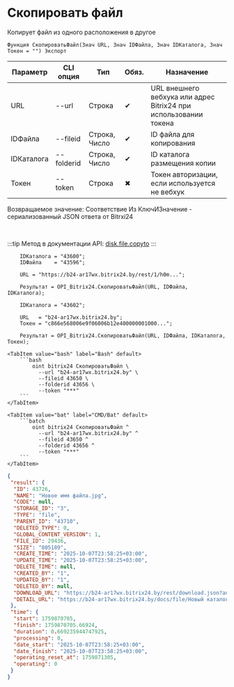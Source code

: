 ﻿---
sidebar_position: 8
description: Скопировать файл и другие функции для работы с Bitrix24 в Открытом пакете интеграций - бесплатной open-source библиотеке интеграций для 1С:Предприятие 8, OneScript и CLI
keywords: [1C, 1С, 1С:Предприятие, 1С:Предприятие 8.3, API, Интеграция, Сервисы, Обмен, OneScript, CLI, Bitrix24]
---


# Скопировать файл
 Копирует файл из одного расположения в другое



`Функция СкопироватьФайл(Знач URL, Знач IDФайла, Знач IDКаталога, Знач Токен = "") Экспорт`

  | Параметр | CLI опция | Тип | Обяз. | Назначение |
  |-|-|-|-|-|
  | URL | --url | Строка | &#x2714; | URL внешнего вебхука или адрес Bitrix24 при использовании токена |
  | IDФайла | --fileid | Строка, Число | &#x2714; | ID файла для копирования |
  | IDКаталога | --folderid | Строка, Число | &#x2714; | ID каталога размещения копии |
  | Токен | --token | Строка | &#x2716; | Токен авторизации, если используется не вебхук |

  
  Возвращаемое значение:   Соответствие Из КлючИЗначение - сериализованный JSON ответа от Bitrxi24

<br/>

:::tip
Метод в документации API: [disk.file.copyto](https://dev.1c-bitrix.ru/rest_help/disk/file/disk_file_copyto.php)
:::
<br/>


```bsl title="Пример использования для 1С:Предприятие/OneScript"
    IDКаталога = "43600";
    IDФайла    = "43596";

    URL = "https://b24-ar17wx.bitrix24.by/rest/1/h0m...";

    Результат = OPI_Bitrix24.СкопироватьФайл(URL, IDФайла, IDКаталога);

    IDКаталога = "43602";

    URL   = "b24-ar17wx.bitrix24.by";
    Токен = "c866e568006e9f06006b12e400000001000...";

    Результат = OPI_Bitrix24.СкопироватьФайл(URL, IDФайла, IDКаталога, Токен);
```
    

 <Tabs>
  
    <TabItem value="bash" label="Bash" default>
        ```bash
            oint bitrix24 СкопироватьФайл \
              --url "b24-ar17wx.bitrix24.by" \
              --fileid 43650 \
              --folderid 43656 \
              --token "***"
        ```
    </TabItem>
  
    <TabItem value="bat" label="CMD/Bat" default>
        ```batch
            oint bitrix24 СкопироватьФайл ^
              --url "b24-ar17wx.bitrix24.by" ^
              --fileid 43650 ^
              --folderid 43656 ^
              --token "***"
        ```
    </TabItem>
</Tabs>


```json title="Результат"
{
 "result": {
  "ID": 43726,
  "NAME": "Новое имя файла.jpg",
  "CODE": null,
  "STORAGE_ID": "3",
  "TYPE": "file",
  "PARENT_ID": "43710",
  "DELETED_TYPE": 0,
  "GLOBAL_CONTENT_VERSION": 1,
  "FILE_ID": 29436,
  "SIZE": "805189",
  "CREATE_TIME": "2025-10-07T23:58:25+03:00",
  "UPDATE_TIME": "2025-10-07T23:58:25+03:00",
  "DELETE_TIME": null,
  "CREATED_BY": "1",
  "UPDATED_BY": "1",
  "DELETED_BY": null,
  "DOWNLOAD_URL": "https://b24-ar17wx.bitrix24.by/rest/download.json?auth=938ce568006e9f06006b12e400000001000007d095ad845de74ca7eb40abaee7071d09&token=disk%7CaWQ9NDM3MjYmXz04akdsYmVFcGRPdnYwWk5mak9tMW54VU9RN0dSRlVwWA%3D%3D%7CImRvd25sb2FkfGRpc2t8YVdROU5ETTNNalltWHowNGFrZHNZbVZGY0dSUGRuWXdXazVtYWs5dE1XNTRWVTlSTjBkU1JsVndXQT09fDkzOGNlNTY4MDA2ZTlmMDYwMDZiMTJlNDAwMDAwMDAxMDAwMDA3ZDA5NWFkODQ1ZGU3NGNhN2ViNDBhYmFlZTcwNzFkMDki.PETST%2FZZ9XQr1ZQa0uSmeP6V50TIbzZZrRim24CzHwA%3D",
  "DETAIL_URL": "https://b24-ar17wx.bitrix24.by/docs/file/Новый каталог/Новое имя файла.jpg"
 },
 "time": {
  "start": 1759870705,
  "finish": 1759870705.66924,
  "duration": 0.669235944747925,
  "processing": 0,
  "date_start": "2025-10-07T23:58:25+03:00",
  "date_finish": "2025-10-07T23:58:25+03:00",
  "operating_reset_at": 1759871305,
  "operating": 0
 }
}
```
